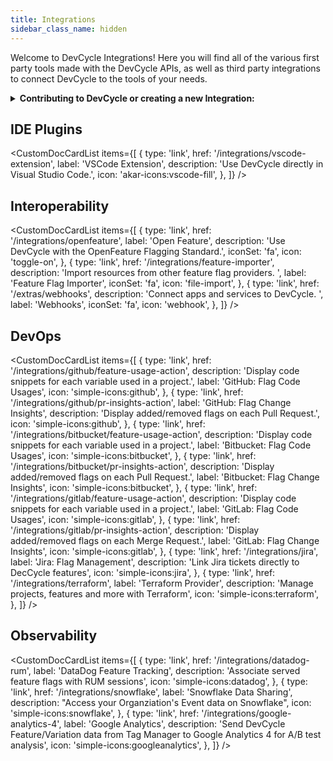 ```yaml
---
title: Integrations
sidebar_class_name: hidden
---
```



Welcome to DevCycle Integrations! Here you will find all of the various first party tools made with the
DevCycle APIs, as well as third party integrations to connect DevCycle to the tools of your needs.

<details>
  <summary>
    <b>
      <i className="fas fa-arrows-alt"></i> Contributing to DevCycle or creating
      a new Integration:
    </b>
  </summary>
  <div>
    <p>
      If you would like to contribute to an existing integration or tool, all of
      DevCycle's tools and integrations are{' '}
      <a href="https://github.com/devcycleHQ">
        open source on the DevCycle Github repository.
      </a>
    </p>
    <p>
      Further, if you'd like to create a new tool or integration, a great
      starting point is <a href="/management-api/">DevCycle's Management API</a>{' '}
      which allows you to modify and interact with features and more within a
      DevCycle project, as well as the{' '}
      <a href="/bucketing-api/">DevCycle Bucketing API</a> which is used to
      serve users features and variables (and powers the DevCycle SDKs!)
    </p>
  </div>
</details>

## IDE Plugins

<CustomDocCardList
  items={[
    {
      type: 'link',
      href: '/integrations/vscode-extension',
      label: 'VSCode Extension',
      description: 'Use DevCycle directly in Visual Studio Code.',
      icon: 'akar-icons:vscode-fill',
    },
  ]}
/>

## Interoperability

<CustomDocCardList
  items={[
    {
      type: 'link',
      href: '/integrations/openfeature',
      label: 'Open Feature',
      description: 'Use DevCycle with the OpenFeature Flagging Standard.',
      iconSet: 'fa',
      icon: 'toggle-on',
    },
    {
      type: 'link',
      href: '/integrations/feature-importer',
      description: 'Import resources from other feature flag providers. ',
      label: 'Feature Flag Importer',
      iconSet: 'fa',
      icon: 'file-import',
    },
    {
      type: 'link',
      href: '/extras/webhooks',
      description: 'Connect apps and services to DevCycle. ',
      label: 'Webhooks',
      iconSet: 'fa',
      icon: 'webhook',
    },
  ]}
/>

## DevOps

<CustomDocCardList
  items={[
    {
      type: 'link',
      href: '/integrations/github/feature-usage-action',
      description: 'Display code snippets for each variable used in a project.',
      label: 'GitHub: Flag Code Usages',
      icon: 'simple-icons:github',
    },
    {
      type: 'link',
      href: '/integrations/github/pr-insights-action',
      label: 'GitHub: Flag Change Insights',
      description: 'Display added/removed flags on each Pull Request.',
      icon: 'simple-icons:github',
    },
    {
      type: 'link',
      href: '/integrations/bitbucket/feature-usage-action',
      description: 'Display code snippets for each variable used in a project.',
      label: 'Bitbucket: Flag Code Usages',
      icon: 'simple-icons:bitbucket',
    },
    {
      type: 'link',
      href: '/integrations/bitbucket/pr-insights-action',
      description: 'Display added/removed flags on each Pull Request.',
      label: 'Bitbucket: Flag Change Insights',
      icon: 'simple-icons:bitbucket',
    },
    {
      type: 'link',
      href: '/integrations/gitlab/feature-usage-action',
      description: 'Display code snippets for each variable used in a project.',
      label: 'GitLab: Flag Code Usages',
      icon: 'simple-icons:gitlab',
    },
    {
      type: 'link',
      href: '/integrations/gitlab/pr-insights-action',
      description: 'Display added/removed flags on each Merge Request.',
      label: 'GitLab: Flag Change Insights',
      icon: 'simple-icons:gitlab',
    },
    {
      type: 'link',
      href: '/integrations/jira',
      label: 'Jira: Flag Management',
      description: 'Link Jira tickets directly to DecCycle features',
      icon: 'simple-icons:jira',
    },
    {
      type: 'link',
      href: '/integrations/terraform',
      label: 'Terraform Provider',
      description: 'Manage projects, features and more with Terraform',
      icon: 'simple-icons:terraform',
    },
  ]}
/>

## Observability

<CustomDocCardList
  items={[
    {
      type: 'link',
      href: '/integrations/datadog-rum',
      label: 'DataDog Feature Tracking',
      description: 'Associate served feature flags with RUM sessions',
      icon: 'simple-icons:datadog',
    },
    {
      type: 'link',
      href: '/integrations/snowflake',
      label: 'Snowflake Data Sharing',
      description: "Access your Organziation's Event data on Snowflake",
      icon: 'simple-icons:snowflake',
    },
    {
      type: 'link',
      href: '/integrations/google-analytics-4',
      label: 'Google Analytics',
      description:
        'Send DevCycle Feature/Variation data from Tag Manager to Google Analytics 4 for A/B test analysis',
      icon: 'simple-icons:googleanalytics',
    },
  ]}
/>
